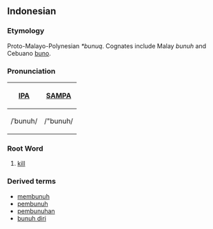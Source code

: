 ==Indonesian==
===Etymology===
Proto-Malayo-Polynesian ''*bunuq''.  Cognates include Malay ''bunuh'' and Cebuano [[buno]].

===Pronunciation===
{| border=1 cellpadding=5
! [[w:IPA|IPA]] !! [[w:SAMPA|SAMPA]]
|-
| /ˈbunuh/ || /"bunuh/
|}

=== Root Word ===
# [[kill]]

===Derived terms===
*[[membunuh]]
*[[pembunuh]]
*[[pembunuhan]]
*[[bunuh diri]]